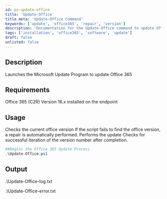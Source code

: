 ```yaml
---
id: ps-update-office
title: 'Update-Office'
title_meta: 'Update-Office Command'
keywords: ['update', 'office365', 'repair', 'version']
description: 'Documentation for the Update-Office command to update Office 365 to the latest version.'
tags: ['installation', 'office365', 'software', 'update']
draft: false
unlisted: false
---
```

## Description
Launches the Microsoft Update Program to update Office 365

## Requirements
Office 365 (C2R) Version 16.x installed on the endpoint

## Usage
Checks the current office version
    If the script fails to find the office version, a repair is automatically performed.
Performs the update
Checks for successful iteration of the version number after completion.



```powershell
##Begins the Office 365 Update Process
.\Update-Office.ps1
```

## Output

.\Update-Office-log.txt

.\Update-Office-error.txt









